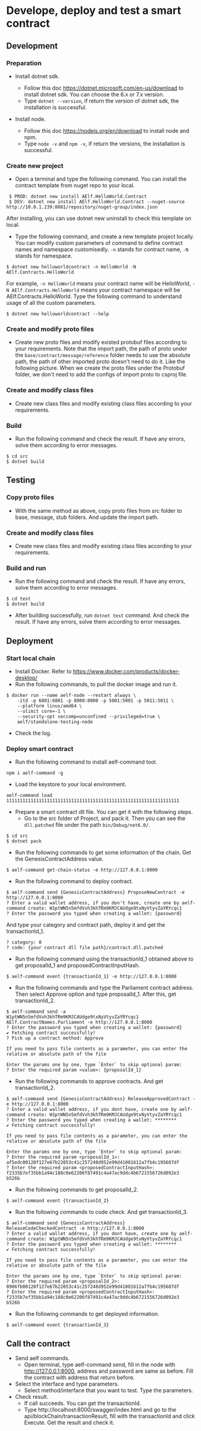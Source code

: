 # Develope, deploy and test a smart contract

## Development

### Preparation

- Install dotnet sdk.
  - Follow this doc https://dotnet.microsoft.com/en-us/download to install dotnet sdk. You can choose the 6.x or 7.x version.
  - Type ```dotnet --version```, if return the version of dotnet sdk, the installation is successful.

- Install node.
  - Follow this doc https://nodejs.org/en/download to install node and npm.
  - Type ```node -v``` and ```npm -v```, if return the versions, the installation is successful.


### Create new project

- Open a terminal and type the following command. You can install the contract template from nuget repo to your local.

```
 $ PROD: dotnet new install AElf.HelloWorld.Contract
 $ DEV: dotnet new install AElf.HelloWorld.Contract --nuget-source http://10.0.1.239:8081/repository/nuget-group/index.json
```
After installing, you can use dotnet new uninstall to check this template on local.

- Type the following command, and create a new template project locally. You can modify custom parameters of command to define contract names and namespace customisedly. ```-n``` stands for contract name, ```-N``` stands for namespace.

```
$ dotnet new helloworldcontract -n HelloWorld -N AElf.Contracts.HelloWorld
```

For example, ```-n HelloWorld``` means your contract name will be HelloWorld, ```-N AElf.Contracts.HelloWorld``` means your contract namespace will be AElf.Contracts.HelloWorld.
Type the following command to understand usage of all the custom parameters.

```
$ dotnet new helloworldcontract --help
```

### Create and modify proto files

- Create new proto files and modify existed protobuf files according to your requirements. Note that the import path, the path of proto under the `base/contract/message/reference` folder needs to use the absolute path, the path of other imported proto doesn't need to do it. Like the following picture. When we create the proto files under the Protobuf folder, we don't need to add the configs of import proto to csproj file.

### Create and modify class files

- Create new class files and modify existing class files according to your requirements.

### Build

- Run the following command and check the result. If have any errors, solve them according to error messages.

```
$ cd src
$ dotnet build
```

## Testing

### Copy proto files

- With the same method as above, copy proto files from src folder to base, message, stub folders. And update the import path.

### Create and modify class files

- Create new class files and modify existing class files according to your requirements.

### Build and run

- Run the following command and check the result. If have any errors, solve them according to error messages.

```
$ cd test
$ dotnet build
```

- After building successfully, run ```dotnet test``` command. And check the result. If have any errors, solve them according to error messages.

## Deployment

### Start local chain

- Install Docker. Refer to https://www.docker.com/products/docker-desktop/
- Run the following commands, to pull the docker image and run it.

```
$ docker run --name aelf-node --restart always \
    -itd -p 6801:6801 -p 8000:8000 -p 5001:5001 -p 5011:5011 \
    --platform linux/amd64 \
    --ulimit core=-1 \
    --security-opt seccomp=unconfined --privileged=true \
    aelf/standalone-testing-node
```

- Check the log.

### Deploy smart contract

- Run the following command to install aelf-command tool.

```
npm i aelf-command -g
```

- Load the keystore to your local environment.

```
aelf-command load 1111111111111111111111111111111111111111111111111111111111111111
```

- Prepare a smart contract dll file. You can get it with the following steps.
  - Go to the src folder of Project, and pack it. Then you can see the ```dll.patched``` file under the path `bin/Debug/net6.0/`.

```
$ cd src
$ dotnet pack
```

- Run the following commands to get some information of the chain. Get the GenesisContractAddress value.

```
$ aelf-command get-chain-status -e http://127.0.0.1:8000 
```

- Run the following command to deploy contract.

```
$ aelf-command send {GenesisContractAddress} ProposeNewContract -e http://127.0.0.1:8000
? Enter a valid wallet address, if you don't have, create one by aelf-command create: W1ptWN5n5mfdVvh3khTRm9KMJCAUdge9txNyVtyvZaYRYcqc1
? Enter the password you typed when creating a wallet: {password}
```

And type your category and contract path, deploy it and get the transactionId_1.
```
? category: 0
? code: {your contract dll file path}/contract.dll.patched
```

- Run the following command using the transactionId_1 obtained above to get proposalId_1 and proposedContractInputHash.

```
$ aelf-command event {transactionId_1} -e http://127.0.0.1:8000
```

- Run the following commands and type the Parliament contract address. Then select Approve option and type proposalId_1. After this, get transactionId_2.

```
$ aelf-command send -a W1ptWN5n5mfdVvh3khTRm9KMJCAUdge9txNyVtyvZaYRYcqc1 AElf.ContractNames.Parliament -e http://127.0.0.1:8000
? Enter the password you typed when creating a wallet: {password}
✔ Fetching contract successfully!
? Pick up a contract method: Approve

If you need to pass file contents as a parameter, you can enter the relative or absolute path of the file

Enter the params one by one, type `Enter` to skip optional param:
? Enter the required param <value>: {proposalId_1}
```

- Run the following commands to approve contracts. And get transactionId_2.

```
$ aelf-command send {GenesisContractAddress} ReleaseApprovedContract -e http://127.0.0.1:8000
? Enter a valid wallet address, if you dont have, create one by aelf-command create: W1ptWN5n5mfdVvh3khTRm9KMJCAUdge9txNyVtyvZaYRYcqc1
? Enter the password you typed when creating a wallet: ********
✔ Fetching contract successfully!

If you need to pass file contents as a parameter, you can enter the relative or absolute path of the file

Enter the params one by one, type `Enter` to skip optional param:
? Enter the required param <proposalId_1>: af5edc00120f127e67b22053c41c257248d952e99d41081612a7fb4c195687df
? Enter the required param <proposedContractInputHash>: f2335b7ef35bb1a94c188c0e62206f87491c4a47ac9ddc4b6721556726d092e3
b526b
```

- Run the following commands to get proposalId_2.

```
$ aelf-command event {transactionId_2}
```

- Run the following commands to code check. And get transactionId_3.

```
$ aelf-command send {GenesisContractAddress} ReleaseCodeCheckedContract -e http://127.0.0.1:8000
? Enter a valid wallet address, if you dont have, create one by aelf-command create: W1ptWN5n5mfdVvh3khTRm9KMJCAUdge9txNyVtyvZaYRYcqc1
? Enter the password you typed when creating a wallet: ********
✔ Fetching contract successfully!

If you need to pass file contents as a parameter, you can enter the relative or absolute path of the file

Enter the params one by one, type `Enter` to skip optional param:
? Enter the required param <proposalId_2>: 0986fb00120f127e67b22053c41c257248d952e99d41081612a7fb4c195687df
? Enter the required param <proposedContractInputHash>: f2335b7ef35bb1a94c188c0e62206f87491c4a47ac9ddc4b6721556726d092e3
b526b
```

- Run the following commands to get deployed information.

```
$ aelf-command event {transactionId_3}
```


## Call the contract

- Send aelf commands.
  - Open terminal, type aelf-command send, fill in the node with http://127.0.0.1:8000, address and password are same as before. Fill the contract with address that return before.
- Select the interface and type parameters.
  - Select method/interface that you want to test. Type the parameters.
- Check result.
  - If call succeeds. You can get the transactionId.
  - Type http://localhost:8000/swagger/index.html and go to the api/blockChain/transactionResult, fill with the transactionId and click Execute. Get the result and check it.
